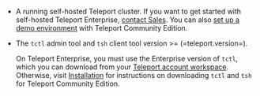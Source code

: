 - A running self-hosted Teleport cluster. If you want to get started with
  self-hosted Teleport Enterprise, [contact
  Sales](https://goteleport.com/contact-us/). You can also [set up a demo
  environment](../index.mdx) with Teleport Community Edition.

- The `tctl` admin tool and `tsh` client tool version >= (=teleport.version=).

  On Teleport Enterprise, you must use the Enterprise version of `tctl`, which
  you can download from your [Teleport account workspace](https://teleport.sh).
  Otherwise, visit [Installation](../installation.mdx) for instructions on
  downloading `tctl` and `tsh` for Teleport Community Edition.
